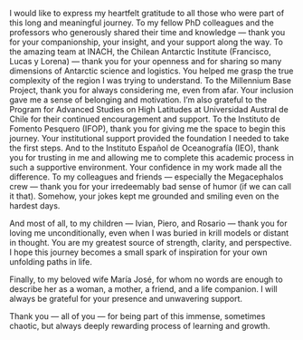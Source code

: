 I would like to express my heartfelt gratitude to all those who were part of this long and meaningful journey. To my fellow PhD colleagues and the professors who generously shared their time and knowledge — thank you for your companionship, your insight, and your support along the way. To the amazing team at INACH, the Chilean Antarctic Institute (Francisco, Lucas y Lorena) — thank you for your openness and for sharing so many dimensions of Antarctic science and logistics. You helped me grasp the true complexity of the region I was trying to understand. To the Millennium Base Project, thank you for always considering me, even from afar. Your inclusion gave me a sense of belonging and motivation. I’m also grateful to the Program for Advanced Studies on High Latitudes at Universidad Austral de Chile for their continued encouragement and support. To the Instituto de Fomento Pesquero (IFOP), thank you for giving me the space to begin this journey. Your institutional support provided the foundation I needed to take the first steps. And to the Instituto Español de Oceanografía (IEO), thank you for trusting in me and allowing me to complete this academic process in such a supportive environment. Your confidence in my work made all the difference. To my colleagues and friends — especially the Megacephalos crew — thank you for your irredeemably bad sense of humor (if we can call it that). Somehow, your jokes kept me grounded and smiling even on the hardest days.

And most of all, to my children — Ivian, Piero, and Rosario — thank you for loving me unconditionally, even when I was buried in krill models or distant in thought. You are my greatest source of strength, clarity, and perspective. I hope this journey becomes a small spark of inspiration for your own unfolding paths in life.

Finally, to my beloved wife María José, for whom no words are enough to describe her as a woman, a mother, a friend, and a life companion. I will always be grateful for your presence and unwavering support.

Thank you — all of you — for being part of this immense, sometimes chaotic, but always deeply rewarding process of learning and growth.




